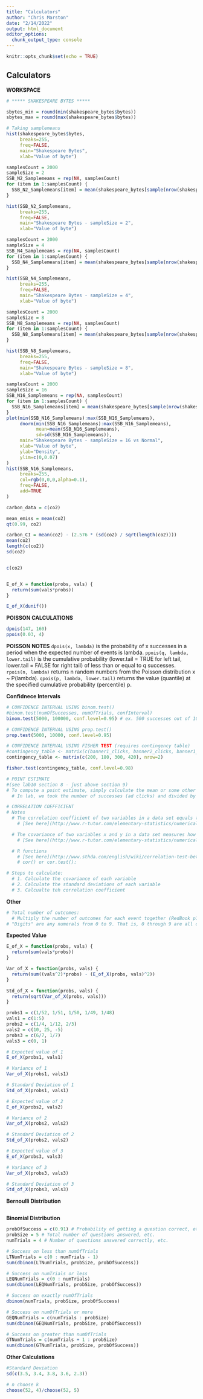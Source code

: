 ```yaml
---
title: "Calculators"
author: "Chris Marston"
date: "2/14/2022"
output: html_document
editor_options: 
  chunk_output_type: console
---
```


```r
knitr::opts_chunk$set(echo = TRUE)
```

## Calculators

**WORKSPACE**

```r
# ***** SHAKESPEARE BYTES *****

sbytes_min = round(min(shakespeare_bytes$bytes))
sbytes_max = round(max(shakespeare_bytes$bytes))

# Taking samplemeans
hist(shakespeare_bytes$bytes,
     breaks=255,
     freq=FALSE,
     main="Shakespeare Bytes",
     xlab="Value of byte")

samplesCount = 2000
sampleSize = 2
SSB_N2_Samplemeans = rep(NA, samplesCount)
for (item in 1:samplesCount) {
  SSB_N2_Samplemeans[item] = mean(shakespeare_bytes[sample(nrow(shakespeare_bytes), sampleSize), ])
}

hist(SSB_N2_Samplemeans,
     breaks=255,
     freq=FALSE,
     main="Shakespeare Bytes - sampleSize = 2",
     xlab="Value of byte")

samplesCount = 2000
sampleSize = 4
SSB_N4_Samplemeans = rep(NA, samplesCount)
for (item in 1:samplesCount) {
  SSB_N4_Samplemeans[item] = mean(shakespeare_bytes[sample(nrow(shakespeare_bytes), sampleSize), ])
}

hist(SSB_N4_Samplemeans,
     breaks=255,
     freq=FALSE,
     main="Shakespeare Bytes - sampleSize = 4",
     xlab="Value of byte")

samplesCount = 2000
sampleSize = 8
SSB_N8_Samplemeans = rep(NA, samplesCount)
for (item in 1:samplesCount) {
  SSB_N8_Samplemeans[item] = mean(shakespeare_bytes[sample(nrow(shakespeare_bytes), sampleSize), ])
}

hist(SSB_N8_Samplemeans,
     breaks=255,
     freq=FALSE,
     main="Shakespeare Bytes - sampleSize = 8",
     xlab="Value of byte")

samplesCount = 2000
sampleSize = 16
SSB_N16_Samplemeans = rep(NA, samplesCount)
for (item in 1:samplesCount) {
  SSB_N16_Samplemeans[item] = mean(shakespeare_bytes[sample(nrow(shakespeare_bytes), sampleSize), ])
}
plot(min(SSB_N16_Samplemeans):max(SSB_N16_Samplemeans),
     dnorm(min(SSB_N16_Samplemeans):max(SSB_N16_Samplemeans),
           mean=mean(SSB_N16_Samplemeans),
           sd=sd(SSB_N16_Samplemeans)),
     main="Shakespeare Bytes - sampleSize = 16 vs Normal",
     xlab="Value of byte",
     ylab="Density",
     ylim=c(0,0.07)
)
hist(SSB_N16_Samplemeans,
     breaks=255,
     col=rgb(0,0,0,alpha=0.1),
     freq=FALSE,
     add=TRUE
)
```

```r





carbon_data = c(co2)

mean_emiss = mean(co2)
qt(0.99, co2)

carbon_CI = mean(co2) - (2.576 * (sd(co2) / sqrt(length(co2))))
mean(co2)
length(c(co2))
sd(co2)


c(co2)


E_of_X = function(probs, vals) {
  return(sum(vals*probs))
}

E_of_X(dunif())
```


**POISSON CALCULATIONS**
```r
dpois(147, 160)
ppois(0.03, 4)
```
**POISSON NOTES**
`dpois(x, lambda)` is the probability of x successes in a period when the expected number of events is lambda.
`ppois(q, lambda, lower.tail)` is the cumulative probability (lower.tail = TRUE for left tail, lower.tail = FALSE for right tail) of less than or equal to q successes.
`rpois(n, lambda)` returns n random numbers from the Poisson distribution x ~ P(lambda).
`qpois(p, lambda, lower.tail)` returns the value (quantile) at the specified cumulative probability (percentile) p.

**Confidnece Intervals**
```r
# CONFIDENCE INTERVAL USING binom.test()
#binom.test(numOfSuccesses, numOfTrials, confInterval)
binom.test(5000, 100000, conf.level=0.95) # ex. 500 successes out of 100,000 trials w/ a confidence interval of 95%

# CONFIDENCE INTERVAL USING prop.test()
prop.test(5000, 10000, conf.level=0.95)

# CONFIDENCE INTERVAL USING FISHER TEST (requires contingency table)
#contingency_table <- matrix(c(banner1_clicks, banner2_clicks, banner1_failures, banner2_failures), nrow=2)
contingency_table <- matrix(c(200, 180, 300, 420), nrow=2)

fisher.test(contingency_table, conf.level=0.98)

# POINT ESTIMATE
#(see lab10 section 8 - just above section 9)
# To compute a point estimate, simply calculate the mean or some other metric.
  # In lab, we took the number of successes (ad clicks) and divided by the total number of visitors. This gave us a point estimate of the ad-click rate.

# CORRELATION COEFFICIENT
# Notes
  # The correlation coefficient of two variables in a data set equals to their covariance divided by the product of their individual standard deviations. It is a normalized measurement of how the two are linearly related. 
    # [See here](http://www.r-tutor.com/elementary-statistics/numerical-measures/covariance)

  # The covariance of two variables x and y in a data set measures how the two are linearly related. A positive covariance would indicate a positive linear relationship between the variables, and a negative covariance would indicate the opposite. 
    # [See here](http://www.r-tutor.com/elementary-statistics/numerical-measures/correlation-coefficient)

  # R functions
    # [See here](http://www.sthda.com/english/wiki/correlation-test-between-two-variables-in-r)
    # cor() or cor.test():

# Steps to calculate:
  # 1. Calculate the covariance of each variable
  # 2. Calculate the standard deviations of each variable
  # 3. Calcualte teh correlation coefficient

```







**Other**
``` r
# Total number of outcomes:
  # Multiply the number of outcomes for each event together (RedBook p12)
# "Digits" are any numerals from 0 to 9. That is, 0 through 9 are all digits.
```

**Expected Value**
``` r

E_of_X = function(probs, vals) {
  return(sum(vals*probs))
}

Var_of_X = function(probs, vals) {
  return(sum((vals^2)*probs) - (E_of_X(probs, vals)^2))
}

Std_of_X = function(probs, vals) {
  return(sqrt(Var_of_X(probs, vals)))
}

probs1 = c(1/52, 1/51, 1/50, 1/49, 1/48)
vals1 = c(1:5)
probs2 = c(1/4, 1/12, 2/3)
vals2 = c(10, 25, -5)
probs3 = c(6/7, 1/7)
vals3 = c(0, 1)

# Expected value of 1
E_of_X(probs1, vals1)

# Variance of 1
Var_of_X(probs1, vals1)

# Standard Deviation of 1
Std_of_X(probs1, vals1)

# Expected value of 2
E_of_X(probs2, vals2)

# Variance of 2
Var_of_X(probs2, vals2)

# Standard Deviation of 2
Std_of_X(probs2, vals2)

# Expected value of 3
E_of_X(probs3, vals3)

# Variance of 3
Var_of_X(probs3, vals3)

# Standard Deviation of 3
Std_of_X(probs3, vals3)


```

**Bernoulli Distribution**
``` r


```

**Binomial Distribution**
``` r
probOfSuccess = c(0.91) # Probability of getting a question correct, etc.
probSize = 5 # Total number of questions answered, etc.
numTrials = 4 # Number of questions answered correctly, etc.

# Success on less than numOfTrials
LTNumTrials = c(0 : numTrials - 1)
sum(dbinom(LTNumTrials, probSize, probOfSuccess))

# Success on numTrials or less
LEQNumTrials = c(0 : numTrials)
sum(dbinom(LEQNumTrials, probSize, probOfSuccess))

# Success on exactly numOfTrials
dbinom(numTrials, probSize, probOfSuccess)

# Success on numOfTrials or more
GEQNumTrials = c(numTrials : probSize)
sum(dbinom(GEQNumTrials, probSize, probOfSuccess))

# Success on greater than numOfTrials
GTNumTrials = c(numTrials + 1 : probSize)
sum(dbinom(GTNumTrials, probSize, probOfSuccess))

```

**Other Calculations**
``` r
#Standard Deviation
sd(c(3.5, 3.4, 3.8, 3.6, 2.3))

# n choose k
choose(52, 4)/choose(52, 5)
```




